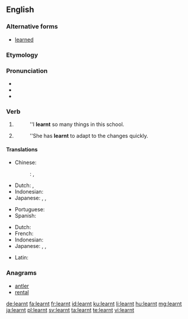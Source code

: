 ==English==

===Alternative forms===
* [[learned]] {{qualifier|Standard US English spelling|Canadian}}

===Etymology===
{{suffix|learn|t}}

===Pronunciation===
* {{audio|en-uk-learnt.ogg|Audio (UK)}}
* {{IPA|/ˈlɜːnt/}}
* {{rhymes|ɜː(r)nt}}

===Verb===
{{head|en|verb form}}

# {{context|British|AAVE|alternative in|_|Canada|lang=en}} {{en-simple past of|learn}}
#: ''I '''learnt'''  so many things in this school.
# {{context|British|AAVE|alternative in|_|Canada|lang=en}} {{past participle of|learn|lang=en}}
#: ''She has '''learnt''' to adapt to the changes quickly.

====Translations====
{{trans-top|simple past of to learn}}
* Chinese:
*: {{ttbc|cmn}}: {{t|cmn|學|tr=xué|sc=Hani}}, {{t|cmn|學到|tr=xuédaò|sc=Hani}}
* Dutch: {{t+|nl|leerde}}, {{t+|nl|leerden}}
* Indonesian: {{t+|id|ajar|alt=belajar}}
* Japanese: {{t-|ja|学んだ|tr=[[まなんだ]], mananda}}, {{t+|ja|勉強|alt=勉強した|tr=[[べんきょう]]した, benkyō-shita}}, {{t+|ja|学習|alt=学習した|tr=[[がくしゅう]]した, gakushū-shita}}
{{trans-mid}}
* Portuguese: {{t-|pt|aprendido}}
* Spanish: {{t+|es|aprendido}}
{{trans-bottom}}

{{trans-top|past participle of to learn}}
* Dutch: {{t+|nl|geleerd}}
* French: {{t+|fr|appris}}
* Indonesian: {{t+|id|ajar|alt=belajar}}
* Japanese: {{t-|ja|学んだ|tr=[[まなんだ]], mananda}}, {{t+|ja|勉強|alt=勉強した|tr=[[べんきょう]]した, benkyō-shita}}, {{t+|ja|学習|alt=学習した|tr=[[がくしゅう]]した, gakushū-shita}}
{{trans-mid}}
* Latin: {{t-|la|scitus}}
{{trans-bottom}}

===Anagrams===
* [[antler#English|antler]]
* [[rental#English|rental]]

[[de:learnt]]
[[fa:learnt]]
[[fr:learnt]]
[[id:learnt]]
[[ku:learnt]]
[[li:learnt]]
[[hu:learnt]]
[[mg:learnt]]
[[ja:learnt]]
[[pl:learnt]]
[[sv:learnt]]
[[ta:learnt]]
[[te:learnt]]
[[vi:learnt]]